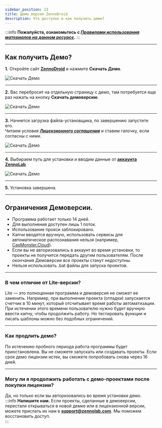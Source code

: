 ```yaml
---
sidebar_position: 13
title: Демо версия ZennoDroid
description: Что доступно и как получить демо?
---
```

:::info **Пожалуйста, ознакомьтесь с [*Правилами использования материалов на данном ресурсе*](../Disclaimer).**
:::
_______________________________________________
## Как получить Демо?  
**1.** Откройте сайт [**ZennoDroid**](https://zennolab.com/ru/products/zennodroid/) и нажмите **Скачать Демо**.  

![Скачать Демо](./assets/ZD_Demo/ZD_Demo_pic1.png)    
_______________________________________________
**2.** Вас перебросит на отдельную страницу с демо, там потребуется еще раз нажать на кнопку **Скачать демоверсию**.  

![Скачать Демо](./assets/ZD_Demo/ZD_Demo_pic2.png) 
_______________________________________________
**3.** Начнется загрузка файла-установщика, по завершению запустите его.  
Читаем условия [***Лицензионного соглашения***](https://zennolab.com/ru/terms-of-service/) и ставим галочку, если согласны с ними.  

![Скачать Демо](./assets/ZD_Demo/ZD_Demo_pic3.png) 
_______________________________________________
**4.** Выбираем путь для установки и вводим данные от [**аккаунта ZennoLab**](https://account.zennolab.com/personal-area-main).  

![Скачать Демо](./assets/ZD_Demo/ZD_Demo_pic4.png) 
_______________________________________________
**5.** Установка завершена.  
_______________________________________________  
## Ограничения Демоверсии.  
- Программа работает только 14 дней.  
- Для выполнения доступен лишь 1 поток.  
- Использование прокси заблокировано.  
- Капчи вводятся вручную, использовать сервисы для автоматическое распознавания нельзя (например, [CapMonster.Cloud](https://capmonster.cloud/ru/)).  
- Если вы не авторизовались в аккаунт во время установки, то проекты не получится передать другим пользователям. После окончания Демоверсии все проекты станут недоступны.  
- Нельзя использовать .bat файлы для запуска проектов.  
_______________________________________________
### В чем отличие от Lite-версии?  
Lite — это полноценная программа и демоверсия не сможет ее заменить. Например, при выполнении проекта (отладки) запускается счетчик в 10 минут, который отсчитывает время работы автоматизации. При истечении этого времени пользователю нужно будет вручную ввести капчу, чтобы продолжить работу. Но тестировать функции и писать шаблоны можно без подобных ограничений.  
_______________________________________________
### Как продлить демо?  
По истечению пробного периода работа программы будет приостановлена. Вы не сможете запускать или создавать проекты. Если срок демо лицензии истек, вы сможете попробовать снова через 16 дней.  
_______________________________________________
### Могу ли я продолжить работать с демо-проектами после покупки лицензии?  
Да, но только если вы авторизовались во время установки демо.  
:::info **Напишите нам.**
Если проекты, сделанные в демоверсии, перестали открываться в новой демке или в лицензионной версии, можете прислать их нам в **support@zennolab.com**. Мы поможем восстановить доступ.  
:::
